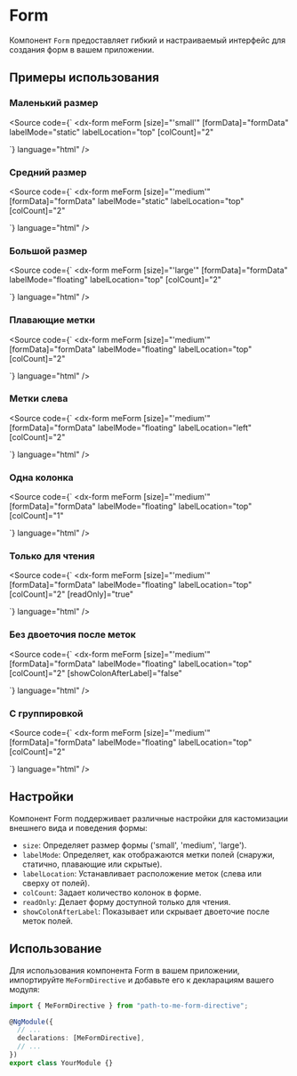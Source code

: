 
<Meta title="Components/Form" of={FormStories} />

# Form

Компонент `Form` предоставляет гибкий и настраиваемый интерфейс для создания форм в вашем приложении.

<Story of={FormStories.Default} />

## Примеры использования

### Маленький размер

<Story of={FormStories.SmallSize} />

<Source
  code={`
<dx-form
  meForm
  [size]="'small'"
  [formData]="formData"
  labelMode="static"
  labelLocation="top"
  [colCount]="2"
>
  <dxi-item dataField="firstName"></dxi-item>
  <dxi-item dataField="lastName"></dxi-item>
  <dxi-item dataField="email"></dxi-item>
  <dxi-item dataField="phone"></dxi-item>
</dx-form>
  `}
  language="html"
/>

### Средний размер

<Story of={FormStories.MediumSize} />

<Source
  code={`
<dx-form
  meForm
  [size]="'medium'"
  [formData]="formData"
  labelMode="static"
  labelLocation="top"
  [colCount]="2"
>
  <dxi-item dataField="firstName"></dxi-item>
  <dxi-item dataField="lastName"></dxi-item>
  <dxi-item dataField="email"></dxi-item>
  <dxi-item dataField="phone"></dxi-item>
</dx-form>
  `}
  language="html"
/>

### Большой размер

<Story of={FormStories.LargeSize} />

<Source
  code={`
<dx-form
  meForm
  [size]="'large'"
  [formData]="formData"
  labelMode="floating"
  labelLocation="top"
  [colCount]="2"
>
  <dxi-item dataField="firstName"></dxi-item>
  <dxi-item dataField="lastName"></dxi-item>
  <dxi-item dataField="email"></dxi-item>
  <dxi-item dataField="phone"></dxi-item>
</dx-form>
  `}
  language="html"
/>

### Плавающие метки

<Story of={FormStories.FloatingLabels} />

<Source
  code={`
<dx-form
  meForm
  [size]="'medium'"
  [formData]="formData"
  labelMode="floating"
  labelLocation="top"
  [colCount]="2"
>
  <dxi-item dataField="firstName"></dxi-item>
  <dxi-item dataField="lastName"></dxi-item>
  <dxi-item dataField="email"></dxi-item>
  <dxi-item dataField="phone"></dxi-item>
</dx-form>
  `}
  language="html"
/>

### Метки слева

<Story of={FormStories.LeftLabels} />

<Source
  code={`
<dx-form
  meForm
  [size]="'medium'"
  [formData]="formData"
  labelMode="floating"
  labelLocation="left"
  [colCount]="2"
>
  <dxi-item dataField="firstName"></dxi-item>
  <dxi-item dataField="lastName"></dxi-item>
  <dxi-item dataField="email"></dxi-item>
  <dxi-item dataField="phone"></dxi-item>
</dx-form>
  `}
  language="html"
/>

### Одна колонка

<Story of={FormStories.SingleColumn} />

<Source
  code={`
<dx-form
  meForm
  [size]="'medium'"
  [formData]="formData"
  labelMode="floating"
  labelLocation="top"
  [colCount]="1"
>
  <dxi-item dataField="firstName"></dxi-item>
  <dxi-item dataField="lastName"></dxi-item>
  <dxi-item dataField="email"></dxi-item>
  <dxi-item dataField="phone"></dxi-item>
</dx-form>
  `}
  language="html"
/>

### Только для чтения

<Story of={FormStories.ReadOnly} />

<Source
  code={`
<dx-form
  meForm
  [size]="'medium'"
  [formData]="formData"
  labelMode="floating"
  labelLocation="top"
  [colCount]="2"
  [readOnly]="true"
>
  <dxi-item dataField="firstName"></dxi-item>
  <dxi-item dataField="lastName"></dxi-item>
  <dxi-item dataField="email"></dxi-item>
  <dxi-item dataField="phone"></dxi-item>
</dx-form>
  `}
  language="html"
/>

### Без двоеточия после меток

<Story of={FormStories.WithoutColon} />

<Source
  code={`
<dx-form
  meForm
  [size]="'medium'"
  [formData]="formData"
  labelMode="floating"
  labelLocation="top"
  [colCount]="2"
  [showColonAfterLabel]="false"
>
  <dxi-item dataField="firstName"></dxi-item>
  <dxi-item dataField="lastName"></dxi-item>
  <dxi-item dataField="email"></dxi-item>
  <dxi-item dataField="phone"></dxi-item>
</dx-form>
  `}
  language="html"
/>

### С группировкой

<Story of={FormStories.WithGrouping} />

<Source
  code={`
<dx-form
  meForm
  [size]="'medium'"
  [formData]="formData"
  labelMode="floating"
  labelLocation="top"
  [colCount]="2"
>
  <dxi-item itemType="group" caption="Personal Information">
    <dxi-item dataField="firstName"></dxi-item>
    <dxi-item dataField="lastName"></dxi-item>
    <dxi-item dataField="email"></dxi-item>
    <dxi-item dataField="phone"></dxi-item>
  </dxi-item>
  <dxi-item itemType="group" caption="Address Information">
    <dxi-item dataField="address"></dxi-item>
    <dxi-item dataField="city"></dxi-item>
    <dxi-item dataField="state"></dxi-item>
    <dxi-item dataField="zipCode"></dxi-item>
  </dxi-item>
</dx-form>
  `}
  language="html"
/>

## Настройки

<Controls of={FormStories.Default} />

Компонент Form поддерживает различные настройки для кастомизации внешнего вида и поведения формы:

- `size`: Определяет размер формы ('small', 'medium', 'large').
- `labelMode`: Определяет, как отображаются метки полей (снаружи, статично, плавающие или скрытые).
- `labelLocation`: Устанавливает расположение меток (слева или сверху от полей).
- `colCount`: Задает количество колонок в форме.
- `readOnly`: Делает форму доступной только для чтения.
- `showColonAfterLabel`: Показывает или скрывает двоеточие после меток полей.

## Использование

Для использования компонента Form в вашем приложении, импортируйте `MeFormDirective` и добавьте его к декларациям вашего модуля:

```typescript
import { MeFormDirective } from "path-to-me-form-directive";

@NgModule({
  // ...
  declarations: [MeFormDirective],
  // ...
})
export class YourModule {}
```
